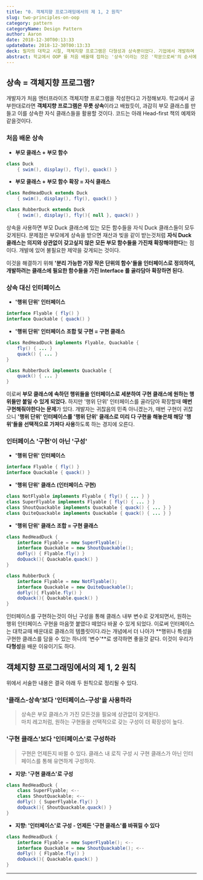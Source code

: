 ```yaml
---
title: "0. 객체지향 프로그래밍에서의 제 1, 2 원칙"
slug: two-principles-on-oop
category: pattern
categoryName: Design Pattern
author: Aaron
date: 2018-12-30T00:13:33
updateDate: 2018-12-30T00:13:33
deck: 필자의 대학교 시절, 객체지향 프로그램은 다형성과 상속뿐이었다. 기업에서 개발하며 깊게 체감하고 배운것은 객체지향 프로그램은 당연하지만 학문이 아닌 실전이라는 것이다. 디자인 패턴을 학습하기에 있어 왜, OOP 의 제 1, 2 원칙을 다루는지 의아할 수 있다. 디자인 패턴은 '객체지향 패러다임에서 더 좋은 코드란 무엇인가에 대한 고민의 결과'이다. 이를 학습하기에 앞서 객체지향 프로그래밍의 원칙을 알아야지만, 다양한 디자인 패턴의 의의를 제대로 체득할 수 있다. 
abstract: 학교에서 OOP 를 처음 배울때 접하는 '상속'이라는 것은 '학문으로써'의 순서에 따라 가장 처음 배우는것 뿐이지 실제 산업에서는 가장 사용하지 말아야할 안티패턴이다. 이것을 어떻게 버리는지, 왜 버리는지에 대해 제 1, 2 원칙을 통해 설명한다.
---
```


## 상속 = 객체지향 프로그램?

개발자가 처음 엔터프라이즈 객체지향 프로그램을 작성한다고 가정해보자. 학교에서 공부한대로라면 **객체지향 프로그램은 무릇 상속**이라고 배웠듯이, 과감히 부모 클래스를 만들고 이를 상속한 자식 클래스들을 활용할 것이다. 코드는 아래 Head-first 책의 예제와 같을것이다.

### 처음 배운 상속

- **부모 클래스 + 부모 함수**
``` Java
class Duck
	{ swim(), display(), fly(), quack() }
```

- **부모 클래스 + 부모 함수 확장 = 자식 클래스**
``` Java
class RedHeadDuck extends Duck 
	{ swim(), display(), fly(), quack() }

class RubberDuck extends Duck 
	{ swim(), display(), fly(){ null }, quack() }
```

상속을 사용하면 부모 Duck 클래스에 있는 모든 함수들을 자식 Duck 클래스들이 모두 갖게된다. 문제점은 부모에게 상속을 받으면 재산과 빚을 같이 받는것처럼 **자식 Duck 클래스는 의지와 상관없이 갖고싶지 않은 모든 부모 함수들을 가진채 확장해야한다**는 점이다. 개발에 있어 불필요한 제약을 갖게되는 것이다.

이것을 해결하기 위해 **'분리 가능한 가장 작은 단위의 함수'들을 인터페이스로 정의하여, 개발하려는 클래스에 필요한 함수들을 가진 Interface 를 골라담아 확장하면 된다.**

### 상속 대신 인터페이스

- **'행위 단위' 인터페이스**
``` Java
interface Flyable { fly() }
interface Quackable { quack() }
```

- **'행위 단위' 인터페이스 조합 및 구현 = 구현 클래스**
``` Java
class RedHeadDuck implements Flyable, Quackable {
	fly() { ... }
	quack() { ... }
}

class RubberDuck implements Quackable {
	quack() { ... }
}
```

이로써 **부모 클래스에 속하던 행위들을 인터페이스로 세분하여 구현 클래스에 원하는 행위들만 붙일 수 있게 되었다.** 하지만 '행위 단위' 인터페이스를 골라담아 확장할때 **매번 구현해줘야한다는 문제**가 있다. 개발자는 귀찮음의 민족 아니겠는가, 매번 구현이 귀찮으니 **'행위 단위' 인터페이스를 '행위 단위' 클래스로 미리 다 구현을 해놓은채 해당 '행위'들을 선택적으로 가져다 사용**하도록 하는 경지에 오른다.

### 인터페이스 '구현'이 아닌 '구성'

- **'행위 단위' 인터페이스**
``` Java
interface Flyable { fly() }
interface Quackable { quack() }
```

- **'행위 단위' 클래스 (인터페이스 구현)**
``` Java
class NotFlyable implements Flyable { fly() { ... } }
class SuperFlyable implements Flyable { fly() { ... } }
class ShoutQuackable implements Quackable { quack() { ... } }
class QuiteQuackable implements Quackable { quack() { ... } }
```

- **'행위 단위' 클래스 조합 = 구현 클래스**
``` Java
class RedHeadDuck {
	interface Flyable = new SuperFlyable();
	interface Quackable = new ShoutQuackable();
	doFly() { Flyable.fly() }
	doQuack(){ Quackable.quack() }
}

class RubberDuck {
	interface Flyable = new NotFlyable();
	interface Quackable = new QuiteQuackable();
	doFly(){ Flyable.fly() }
	doQuack(){ Quackable.quack() }
}
```

인터페이스를 구현하는것이 아닌 구성을 통해 클래스 내부 변수로 갖게되면서, 원하는 행위 인터페이스 구현을 마음껏 붙였다 떼었다 바꿀 수 있게 되었다. 이로써 인터페이스는 대학교때 배운대로 클래스의 템플릿이다.라는 개념에서 더 나아가 **행위나 특성을 구현한 클래스를 담을 수 있는 하나의 '변수'**로 생각하면 좋을것 같다. 이것이 우리가 **다형성**을 배운 이유이기도 하다.

## 객체지향 프로그래밍에서의 제 1, 2 원칙

위에서 서술한 내용은 결국 아래 두 원칙으로 정리될 수 있다.

### '클래스-상속'보다 '인터페이스-구성'을 사용하라

> 상속은 부모 클래스가 가진 모든것을 필요에 상관없이 갖게된다. <br/>마치 레고처럼, 원하는 구현들을 선택적으로 갖는 구성이 더 확장성이 높다.

### '구현 클래스'보다 '인터페이스'로 구성하라

> 구현은 언제든지 바뀔 수 있다. 클래스 내 로직 구성 시 구현 클래스가 아닌 인터페이스를 통해 유연하게 구성하자.

- **지양: '구현 클래스'로 구성**
``` Java
class RedHeadDuck {
	class SuperFlyable; <--
	class ShoutQuackable; <--
	doFly() { SuperFlyable.fly() }
	doQuack(){ ShoutQuackable.quack() }
}
```

- **지향: '인터페이스'로 구성 - 언제든 '구현 클래스'를 바꿔낄 수 있다**
``` Java
class RedHeadDuck {
	interface Flyable = new SuperFlyable(); <--
	interface Quackable = new ShoutQuackable(); <--
	doFly() { Flyable.fly() }
	doQuack(){ Quackable.quack() }
}
```

---